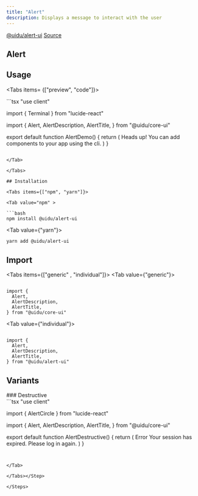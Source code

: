 ```yaml
---
title: "Alert"
description: Displays a message to interact with the user
---
```



<div className="flex items-center ">
<a className="mx-4 " href="https://www.npmjs.com/package/@uidu/alert-ui" target="_blank">@uidu/alert-ui</a>
<a className="mx-4"  href="https://github.com/uidu-org/Guidu-native/tree/main/packages/web/components/core/alert" target="_blank">Source</a>
</div>

## Alert  

<AlertDemo />

## Usage

<Tabs items= {["preview", "code"]}>
  <Tab value="preview">
    <div className=" h-80 p-16 flex items-center justify-center">
     <AlertDemo />
    </div>

  </Tab>
  <Tab value="code">
  ```tsx
    "use client"

import { Terminal } from "lucide-react"


import {
  Alert,
  AlertDescription,
  AlertTitle,
} from "@uidu/core-ui"

export default function AlertDemo() {
  return (
    <Alert>
      <Terminal className="h-4 w-4" />
      <AlertTitle>Heads up!</AlertTitle>
      <AlertDescription>
        You can add components to your app using the cli.
      </AlertDescription>
    </Alert>
  )
}

  ```

  </Tab>

</Tabs>

## Installation 

<Tabs items={["npm", "yarn"]}>

<Tab value="npm" >

```bash
npm install @uidu/alert-ui
```

</Tab>

<Tab value={"yarn"}>
```bash
yarn add @uidu/alert-ui
```
</Tab>

</Tabs>

## Import

<Tabs items={["generic" , "individual"]}>
<Tab value={"generic"}>
```tsx

import {
  Alert,
  AlertDescription,
  AlertTitle,
} from "@uidu/core-ui"

```
</Tab>

<Tab value={"individual"}>
```tsx

import {
  Alert,
  AlertDescription,
  AlertTitle,
} from "@uidu/alert-ui"

```
</Tab>
</Tabs>

## Variants

<Steps>

<Step> 
### Destructive
<Tabs items={["preview", "code"]}>

<Tab value="preview">
    <div className=" h-80 p-16 flex items-center justify-center">
    <AlertDestructive />
    </div>

</Tab>
<Tab value="code">
```tsx
"use client"

import { AlertCircle } from "lucide-react"

import {
  Alert,
  AlertDescription,
  AlertTitle,
} from "@uidu/core-ui"

export default function AlertDestructive() {
  return (
    <Alert variant="destructive">
      <AlertCircle className="h-4 w-4" />
      <AlertTitle>Error</AlertTitle>
      <AlertDescription>
        Your session has expired. Please log in again.
      </AlertDescription>
    </Alert>
  )
}
```


</Tab>

</Tabs></Step>

</Steps>




